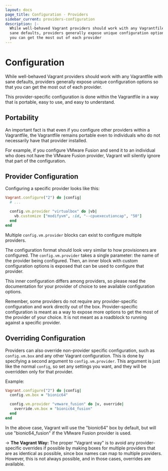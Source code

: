 ```yaml
---
layout: docs
page_title: Configuration - Providers
sidebar_current: providers-configuration
description: |-
  While well-behaved Vagrant providers should work with any Vagrantfile with
  sane defaults, providers generally expose unique configuration options so that
  you can get the most out of each provider
---
```


# Configuration

While well-behaved Vagrant providers should work with any Vagrantfile with sane
defaults, providers generally expose unique configuration
options so that you can get the most out of each provider.

This provider-specific configuration is done within the Vagrantfile
in a way that is portable, easy to use, and easy to understand.

## Portability

An important fact is that even if you configure other providers within
a Vagrantfile, the Vagrantfile remains portable even to individuals who
do not necessarily have that provider installed.

For example, if you configure VMware Fusion and send it to an individual
who does not have the VMware Fusion provider, Vagrant will silently ignore
that part of the configuration.

## Provider Configuration

Configuring a specific provider looks like this:

```ruby
Vagrant.configure("2") do |config|
  # ...

  config.vm.provider "virtualbox" do |vb|
    vb.customize ["modifyvm", :id, "--cpuexecutioncap", "50"]
  end
end
```

Multiple `config.vm.provider` blocks can exist to configure multiple
providers.

The configuration format should look very similar to how provisioners
are configured. The `config.vm.provider` takes a single parameter: the
name of the provider being configured. Then, an inner block with custom
configuration options is exposed that can be used to configure that
provider.

This inner configuration differs among providers, so please read the
documentation for your provider of choice to see available configuration
options.

Remember, some providers do not require any provider-specific configuration
and work directly out of the box. Provider-specific configuration is meant
as a way to expose more options to get the most of the provider of your
choice. It is not meant as a roadblock to running against a specific provider.

## Overriding Configuration

Providers can also override non-provider specific configuration, such
as `config.vm.box` and any other Vagrant configuration. This is done by
specifying a second argument to `config.vm.provider`. This argument is
just like the normal `config`, so set any settings you want, and they will
be overridden only for that provider.

Example:

```ruby
Vagrant.configure("2") do |config|
  config.vm.box = "bionic64"

  config.vm.provider "vmware_fusion" do |v, override|
    override.vm.box = "bionic64_fusion"
  end
end
```

In the above case, Vagrant will use the "bionic64" box by default, but
will use "bionic64_fusion" if the VMware Fusion provider is used.

-> **The Vagrant Way:** The proper "Vagrant way" is to
avoid any provider-specific overrides if possible by making boxes
for multiple providers that are as identical as possible, since box
names can map to multiple providers. However, this is not always possible,
and in those cases, overrides are available.
